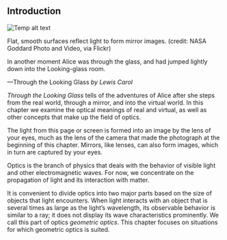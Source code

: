 ## Introduction
![Temp alt text](__MEDIA_URL__CNX_HSPhysics_16_00_reflect.jpg)<p>Flat, smooth surfaces reflect light to form mirror images. (credit: NASA Goddard Photo and Video, via Flickr)</p>
In another moment Alice was through the glass, and had jumped lightly down into the Looking-glass room.

—Through the Looking Glass *by Lewis Carol*

*Through the Looking Glass* tells of the adventures of Alice after she steps from the real world, through a mirror, and into the virtual world. In this chapter we examine the optical meanings of real and virtual, as well as other concepts that make up the field of optics.

The light from this page or screen is formed into an image by the lens of your eyes, much as the lens of the camera that made the photograph at the beginning of this chapter. Mirrors, like lenses, can also form images, which in turn are captured by your eyes.

Optics is the branch of physics that deals with the behavior of visible light and other electromagnetic waves. For now, we concentrate on the propagation of light and its interaction with matter.

It is convenient to divide optics into two major parts based on the size of objects that light encounters. When light interacts with an object that is several times as large as the light’s wavelength, its observable behavior is similar to a ray;  it does not display its wave characteristics prominently. We call this part of optics *geometric optics*. This chapter focuses on situations for which geometric optics is suited.

